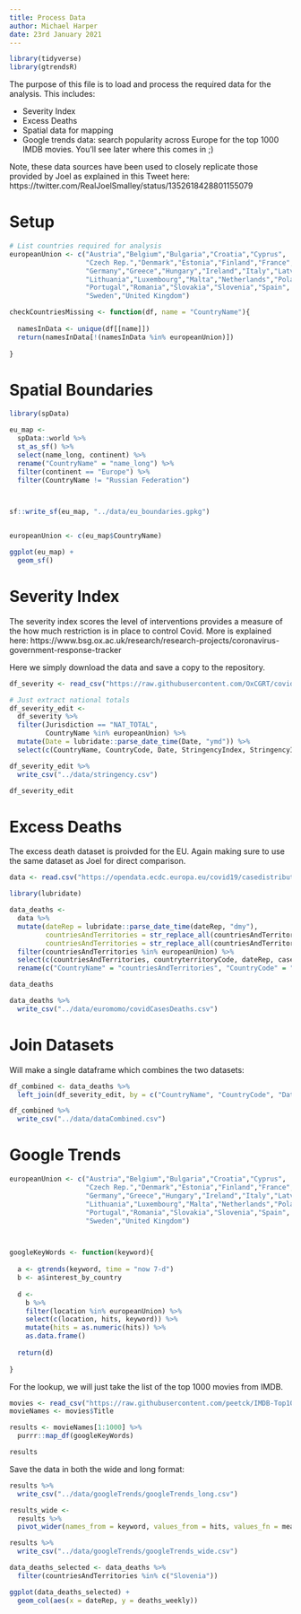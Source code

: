 ```yaml
---
title: Process Data
author: Michael Harper
date: 23rd January 2021
---
```


```r
library(tidyverse)
library(gtrendsR)
```


The purpose of this file is to load and process the required data for the analysis. This includes:

- Severity Index
- Excess Deaths
- Spatial data for mapping
- Google trends data: search popularity across Europe for the top 1000 IMDB movies. You'll see later where this comes in ;)

Note, these data sources have been used to closely replicate those provided by Joel as explained in this Tweet here: https://twitter.com/RealJoelSmalley/status/1352618428801155079

# Setup

```r
# List countries required for analysis
europeanUnion <- c("Austria","Belgium","Bulgaria","Croatia","Cyprus",
                   "Czech Rep.","Denmark","Estonia","Finland","France",
                   "Germany","Greece","Hungary","Ireland","Italy","Latvia",
                   "Lithuania","Luxembourg","Malta","Netherlands","Poland",
                   "Portugal","Romania","Slovakia","Slovenia","Spain",
                   "Sweden","United Kingdom")

checkCountriesMissing <- function(df, name = "CountryName"){
  
  namesInData <- unique(df[[name]])
  return(namesInData[!(namesInData %in% europeanUnion)])
  
}
```



# Spatial Boundaries


```r

library(spData)

eu_map <- 
  spData::world %>%
  st_as_sf() %>%
  select(name_long, continent) %>%
  rename("CountryName" = "name_long") %>%
  filter(continent == "Europe") %>%
  filter(CountryName != "Russian Federation")



sf::write_sf(eu_map, "../data/eu_boundaries.gpkg")


europeanUnion <- c(eu_map$CountryName)

ggplot(eu_map) + 
  geom_sf()

```

# Severity Index

The severity index scores the level of interventions provides a measure of the how much restriction is in place to control Covid. More is explained here: https://www.bsg.ox.ac.uk/research/research-projects/coronavirus-government-response-tracker

Here we simply download the data and save a copy to the repository.

```r
df_severity <- read_csv("https://raw.githubusercontent.com/OxCGRT/covid-policy-tracker/master/data/OxCGRT_latest_combined.csv", col_types = cols())

# Just extract national totals
df_severity_edit <- 
  df_severity %>%
  filter(Jurisdiction == "NAT_TOTAL", 
         CountryName %in% europeanUnion) %>%
  mutate(Date = lubridate::parse_date_time(Date, "ymd")) %>%
  select(c(CountryName, CountryCode, Date, StringencyIndex, StringencyIndexForDisplay)) 

df_severity_edit %>%
  write_csv("../data/stringency.csv")

df_severity_edit
```

# Excess Deaths

The excess death dataset is proivded for the EU. Again making sure to use the same dataset as Joel for direct comparison.

```r

data <- read.csv("https://opendata.ecdc.europa.eu/covid19/casedistribution/csv", na.strings = "", fileEncoding = "UTF-8-BOM") 

library(lubridate)

data_deaths <- 
  data %>%
  mutate(dateRep = lubridate::parse_date_time(dateRep, "dmy"),
         countriesAndTerritories = str_replace_all(countriesAndTerritories, "_", " "),
         countriesAndTerritories = str_replace_all(countriesAndTerritories, "Czechia", "Czech Republic")) %>% 
  filter(countriesAndTerritories %in% europeanUnion) %>%
  select(c(countriesAndTerritories, countryterritoryCode, dateRep, cases_weekly, deaths_weekly)) %>%
  rename(c("CountryName" = "countriesAndTerritories", "CountryCode" = "countryterritoryCode", "Date"  ="dateRep"))

data_deaths

data_deaths %>%
  write_csv("../data/euromomo/covidCasesDeaths.csv")


```

# Join Datasets

Will make a single dataframe which combines the two datasets:

```r
df_combined <- data_deaths %>%
  left_join(df_severity_edit, by = c("CountryName", "CountryCode", "Date"))

```

```r
df_combined %>%
  write_csv("../data/dataCombined.csv")
```


# Google Trends

```r

europeanUnion <- c("Austria","Belgium","Bulgaria","Croatia","Cyprus",
                   "Czech Rep.","Denmark","Estonia","Finland","France",
                   "Germany","Greece","Hungary","Ireland","Italy","Latvia",
                   "Lithuania","Luxembourg","Malta","Netherlands","Poland",
                   "Portugal","Romania","Slovakia","Slovenia","Spain",
                   "Sweden","United Kingdom")



googleKeyWords <- function(keyword){
  
  a <- gtrends(keyword, time = "now 7-d")
  b <- a$interest_by_country
  
  d <- 
    b %>%
    filter(location %in% europeanUnion) %>%
    select(c(location, hits, keyword)) %>%
    mutate(hits = as.numeric(hits)) %>%
    as.data.frame()
  
  return(d)
  
}
```

For the lookup, we will just take the list of the top 1000 movies from IMDB.

```r
movies <- read_csv("https://raw.githubusercontent.com/peetck/IMDB-Top1000-Movies/master/IMDB-Movie-Data.csv")
movieNames <- movies$Title
```


```r
results <- movieNames[1:1000] %>%
  purrr::map_df(googleKeyWords)

results
```

Save the data in both the wide and long format:

```r
results %>%
  write_csv("../data/googleTrends/googleTrends_long.csv")
```


```r
results_wide <- 
  results %>%
  pivot_wider(names_from = keyword, values_from = hits, values_fn = mean)

results %>%
  write_csv("../data/googleTrends/googleTrends_wide.csv")

```







```r
data_deaths_selected <- data_deaths %>%
  filter(countriesAndTerritories %in% c("Slovenia"))
```


```r
ggplot(data_deaths_selected) +
  geom_col(aes(x = dateRep, y = deaths_weekly))
```




